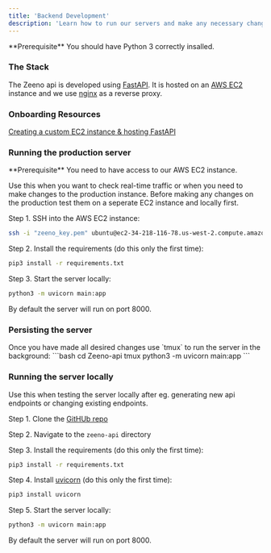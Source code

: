 ```yaml
---
title: 'Backend Development'
description: 'Learn how to run our servers and make any necessary changes to configurations'
---
```


<Info>
  **Prerequisite** You should have Python 3 correctly insalled.
</Info>

### The Stack

The Zeeno api is developed using [FastAPI](https://fastapi.tiangolo.com/). It is hosted on an [AWS EC2](https://aws.amazon.com/ec2/) instance and we use [nginx](https://www.nginx.com/) as a reverse proxy.

### Onboarding Resources

[Creating a custom EC2 instance & hosting FastAPI](https://www.youtube.com/watch?v=SgSnz7kW-Ko&ab_channel=pixegami)  

### Running the production server

<Info>
  **Prerequisite** You need to have access to our AWS EC2 instance.
</Info>

Use this when you want to check real-time traffic or when you need to make changes to the production instance. Before making any changes on the production test them on a seperate EC2 instance and locally first.

Step 1. SSH into the AWS EC2 instance:

```bash
ssh -i "zeeno_key.pem" ubuntu@ec2-34-218-116-78.us-west-2.compute.amazonaws.com
```

Step 2. Install the requirements (do this only the first time):

```bash
pip3 install -r requirements.txt
```
Step 3. Start the server locally:

```bash
python3 -m uvicorn main:app
```
By default the server will run on port 8000.

### Persisting the server
<Info>
  Once you have made all desired changes use `tmux` to run the server in the background:
  ```bash
cd Zeeno-api  
tmux  
python3 -m uvicorn main:app
```
</Info>


### Running the server locally

Use this when testing the server locally after eg. generating new api endpoints or changing existing endpoints.

Step 1. Clone the [GitHUb repo](https://github.com/42enrique/zeeno-api)

Step 2. Navigate to the `zeeno-api` directory

Step 3. Install the requirements (do this only the first time):

```bash
pip3 install -r requirements.txt
```

Step 4. Install [uvicorn](https://www.uvicorn.org/) (do this only the first time):

```bash
pip3 install uvicorn
```

Step 5. Start the server locally:

```bash
python3 -m uvicorn main:app
```
By default the server will run on port 8000.